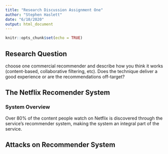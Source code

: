 ```yaml
---
title: "Research Discussion Assignment One"
author: "Stephen Haslett"
date: "6/10/2020"
output: html_document
---
```


```r
knitr::opts_chunk$set(echo = TRUE)
```
## Research Question
choose one commercial recommender and describe how you think it works (content-based, collaborative filtering, etc). Does the technique deliver a good experience or are the recommendations off-target?

## The Netflix Recomender System
### System Overview
Over 80% of the content people watch on Netflix is discovered through the service's recommender system, making the system an integral part of the service.


## Attacks on Recommender System

